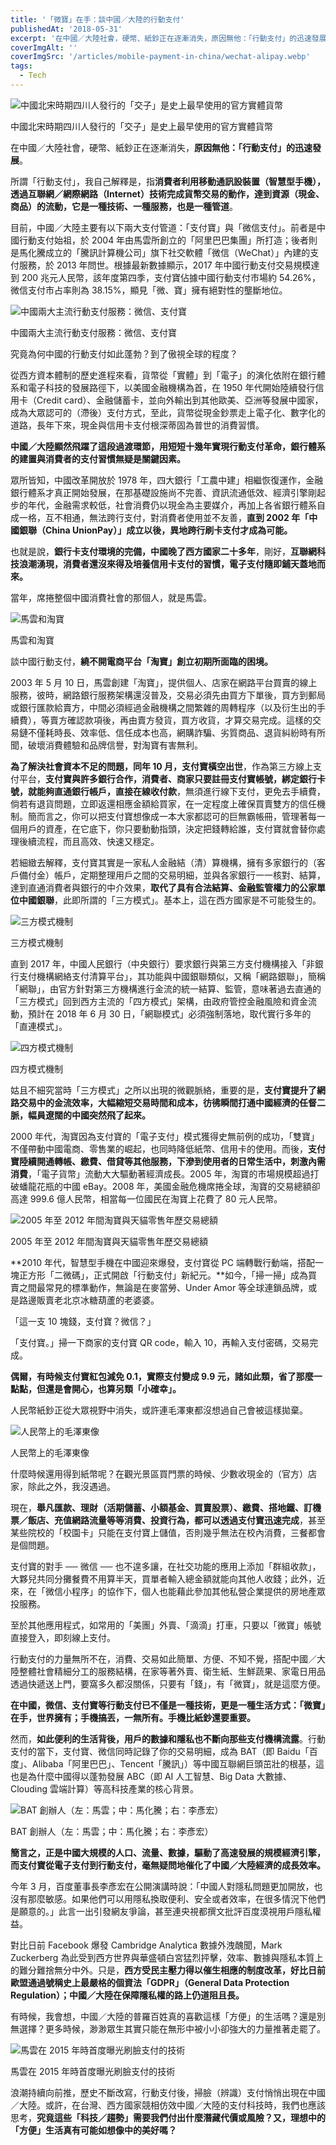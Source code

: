 ```yaml
---
title: '「微寶」在手：談中國／大陸的行動支付'
publishedAt: '2018-05-31'
excerpt: '在中國／大陸社會，硬幣、紙鈔正在逐漸消失，原因無他：「行動支付」的迅速發展。'
coverImgAlt: ''
coverImgSrc: '/articles/mobile-payment-in-china/wechat-alipay.webp'
tags:
  - Tech
---
```


![中國北宋時期四川人發行的「交子」是史上最早使用的官方實體貨幣](/articles/mobile-payment-in-china/jiaozhi.webp)

<figcaption>
  中國北宋時期四川人發行的「交子」是史上最早使用的官方實體貨幣
</figcaption>

在中國／大陸社會，硬幣、紙鈔正在逐漸消失，**原因無他：「行動支付」的迅速發展**。

所謂「行動支付」，我自己解釋是，指**消費者利用移動通訊設裝置（智慧型手機），透過互聯網／網際網路（Internet）技術完成貨幣交易的動作，達到資源（現金、商品）的流動，它是一種技術、一種服務，也是一種管道**。

目前，中國／大陸主要有以下兩大支付管道：「支付寶」與「微信支付」。前者是中國行動支付始祖，於 2004 年由馬雲所創立的「阿里巴巴集團」所打造；後者則是馬化騰成立的「騰訊計算機公司」旗下社交軟體「微信（WeChat）」內建的支付服務，於 2013 年問世。根據最新數據顯示，2017 年中國行動支付交易規模達到 200 兆元人民幣，該年度第四季，支付寶佔據中國行動支付市場約 54.26%，微信支付市占率則為 38.15%，顯見「微、寶」擁有絕對性的壟斷地位。

![中國兩大主流行動支付服務：微信、支付寶](/articles/mobile-payment-in-china/wechat-alipay.webp)

<figcaption>中國兩大主流行動支付服務：微信、支付寶</figcaption>

究竟為何中國的行動支付如此蓬勃？到了傲視全球的程度？

從西方資本體制的歷史進程來看，貨幣從「實體」到「電子」的演化依附在銀行體系和電子科技的發展路徑下，以美國金融機構為首，在 1950 年代開始陸續發行信用卡（Credit card）、金融儲蓄卡，並向外輸出到其他歐美、亞洲等發展中國家，成為大眾認可的（滯後）支付方式，至此，貨幣從現金鈔票走上電子化、數字化的道路，長年下來，現金與信用卡支付根深蒂固為普世的消費習慣。

**中國／大陸顯然飛躍了這段過渡環節，用短短十幾年實現行動支付革命，銀行體系的建置與消費者的支付習慣無疑是關鍵因素。**

眾所皆知，中國改革開放於 1978 年，四大銀行「工農中建」相繼恢復運作，金融銀行體系才真正開始發展，在那基礎設施尚不完善、資訊流通低效、經濟引擎剛起步的年代，金融需求較低，社會消費仍以現金為主要媒介，再加上各省銀行體系自成一格，互不相通，無法跨行支付，對消費者使用並不友善，**直到 2002 年「中國銀聯（China UnionPay）」成立以後，異地跨行刷卡支付才成為可能。**

也就是說，**銀行卡支付環境的完備，中國晚了西方國家二十多年**，剛好，**互聯網科技浪潮湧現，消費者還沒來得及培養信用卡支付的習慣，電子支付隨即鋪天蓋地而來。**

當年，席捲整個中國消費社會的那個人，就是馬雲。

![馬雲和淘寶](/articles/mobile-payment-in-china/taobao.webp)

<figcaption>馬雲和淘寶</figcaption>

談中國行動支付，**繞不開電商平台「淘寶」創立初期所面臨的困境。**

2003 年 5 月 10 日，馬雲創建「淘寶」，提供個人、店家在網路平台買賣的線上服務，彼時，網路銀行服務架構還沒普及，交易必須先由買方下單後，買方到郵局或銀行匯款給賣方，中間必須經過金融機構之間繁雜的周轉程序（以及衍生出的手續費），等賣方確認款項後，再由賣方發貨，買方收貨，才算交易完成。這樣的交易鏈不僅耗時長、效率低、信任成本也高，網購詐騙、劣質商品、退貨糾紛時有所聞，破壞消費體驗和品牌信譽，對淘寶有害無利。

**為了解決社會資本不足的問題，同年 10 月，支付寶橫空出世**，作為第三方線上支付平台，**支付寶與許多銀行合作，消費者、商家只要註冊支付寶帳號，綁定銀行卡號，就能夠直通銀行帳戶，直接在線收付款**，無須進行線下支付，更免去手續費，倘若有退貨問題，立即返還相應金額給買家，在一定程度上確保買賣雙方的信任機制。簡而言之，你可以把支付寶想像成一本大家都認可的巨無霸帳冊，管理著每一個用戶的資產，在它底下，你只要動動指頭，決定把錢轉給誰，支付寶就會替你處理後續流程，而且高效、快速又穩定。

若細緻去解釋，支付寶其實是一家私人金融結（清）算機構，擁有多家銀行的（客戶備付金）帳戶，定期整理用戶之間的交易明細，並與各家銀行一一核對、結算，達到直通消費者與銀行的中介效果，**取代了具有合法結算、金融監管權力的公家單位中國銀聯**，此即所謂的「三方模式」。基本上，這在西方國家是不可能發生的。

![三方模式機制](/articles/mobile-payment-in-china/three-way-model.webp)

<figcaption>三方模式機制</figcaption>

直到 2017 年，中國人民銀行（中央銀行）要求銀行與第三方支付機構接入「非銀行支付機構網絡支付清算平台」，其功能與中國銀聯類似，又稱「網路銀聯」，簡稱「網聯」，由官方針對第三方機構進行金流的統一結算、監管，意味著過去直通的「三方模式」回到西方主流的「四方模式」架構，由政府管控金融風險和資金流動，預計在 2018 年 6 月 30 日，「網聯模式」必須強制落地，取代實行多年的「直連模式」。

![四方模式機制](/articles/mobile-payment-in-china/four-way-model.webp)

<figcaption>四方模式機制</figcaption>

姑且不細究當時「三方模式」之所以出現的微觀脈絡，重要的是，**支付寶提升了網路交易中的金流效率，大幅縮短交易時間和成本，彷彿瞬間打通中國經濟的任督二脈，幅員遼闊的中國突然飛了起來。**

2000 年代，淘寶因為支付寶的「電子支付」模式獲得史無前例的成功，「雙寶」不僅帶動中國電商、零售業的崛起，也同時降低紙幣、信用卡的使用。而後，**支付寶陸續開通轉帳、繳費、借貸等其他服務，下滲到使用者的日常生活中，刺激內需消費**，「電子貨幣」流動大大驅動著經濟成長。2005 年，淘寶的市場規模超過打破蟠龍花瓶的中國 eBay。2008 年，美國金融危機席捲全球，淘寶的交易總額卻高達 999.6 億人民幣，相當每一位國民在淘寶上花費了 80 元人民幣。

![2005 年至 2012 年間淘寶與天貓零售年歷交易總額](/articles/mobile-payment-in-china/2005-2012-china-ecommerce-trade-market.webp)

<figcaption>2005 年至 2012 年間淘寶與天貓零售年歷交易總額</figcaption>

**2010 年代，智慧型手機在中國迎來爆發，支付寶從 PC 端轉戰行動端，搭配一塊正方形「二微碼」，正式開啟「行動支付」新紀元。**如今，「掃一掃」成為買賣之間最常見的標準動作，無論是在麥當勞、Under Amor 等全球連鎖品牌，或是路邊販賣老北京冰糖葫蘆的老婆婆。

「這一支 10 塊錢，支付寶？微信？」

「支付寶。」掃一下商家的支付寶 QR code，輸入 10，再輸入支付密碼，交易完成。

**偶爾，有時候支付寶紅包減免 0.1，實際支付變成 9.9 元，諸如此類，省了那麼一點點，但還是會開心，也算另類「小確幸」。**

人民幣紙鈔正從大眾視野中消失，或許連毛澤東都沒想過自己會被這樣拋棄。

![人民幣上的毛澤東像](/articles/mobile-payment-in-china/rmb-paper-money.webp)

<figcaption>人民幣上的毛澤東像</figcaption>

什麼時候還用得到紙幣呢？在觀光景區買門票的時候、少數收現金的（官方）店家，除此之外，我沒遇過。

現在，**舉凡匯款、理財（活期儲蓄、小額基金、買賣股票）、繳費、搭地鐵、訂機票／飯店、充值網路流量等等消費、投資行為，都可以透過支付寶迅速完成**，甚至某些院校的「校園卡」只能在支付寶上儲值，否則幾乎無法在校內消費，三餐都會是個問題。

支付寶的對手 ── 微信 ── 也不遑多讓，在社交功能的應用上添加「群組收款」，大夥兒共同分攤餐費不用算半天，買單者輸入總金額就能向其他人收錢；此外，近來，在「微信小程序」的協作下，個人也能藉此參加其他私營企業提供的房地產眾投服務。

至於其他應用程式，如常用的「美團」外賣、「滴滴」打車，只要以「微寶」帳號直接登入，即刻線上支付。

行動支付的力量無所不在，消費、交易如此簡單、方便、不知不覺，搭配中國／大陸整體社會精細分工的服務結構，在家等著外賣、衛生紙、生鮮蔬果、家電日用品透過快遞送上門，要窩多久都沒關係，只要有「錢」，有「微寶」，就是這麼方便。

**在中國，微信、支付寶等行動支付已不僅是一種技術，更是一種生活方式：「微寶」在手，世界擁有；手機搞丟，一無所有。手機比紙鈔還要重要。**

然而，**如此便利的生活背後，用戶的數據和隱私也不斷向那些支付機構流露**。行動支付的當下，支付寶、微信同時記錄了你的交易明細，成為 BAT（即 Baidu「百度」、Alibaba「阿里巴巴」、Tencent「騰訊」）等中國互聯網巨頭茁壯的根基，這也是為什麼中國得以蓬勃發展 ABC（即 AI 人工智慧、Big Data 大數據、Clouding 雲端計算）等高科技產業的核心背景。

![BAT 創辦人（左：馬雲；中：馬化騰；右：李彥宏）](/articles/mobile-payment-in-china/bat.webp)

<figcaption>BAT 創辦人（左：馬雲；中：馬化騰；右：李彥宏）</figcaption>

**簡言之，正是中國大規模的人口、流量、數據，驅動了高速發展的規模經濟引擎，而支付寶從電子支付到行動支付，毫無疑問地催化了中國／大陸經濟的成長效率。** 

今年 3 月，百度董事長李彥宏在公開演講時說：「中國人對隱私問題更加開放，也沒有那麼敏感。如果他們可以用隱私換取便利、安全或者效率，在很多情況下他們是願意的。」此言一出引發網友爭論，甚至連央視都撰文批評百度漠視用戶隱私權益。

對比日前 Facebook 爆發 Cambridge Analytica 數據外洩醜聞，Mark Zuckerberg 為此受到西方世界與華盛頓白宮猛烈抨擊，效率、數據與隱私本質上的難分難捨無分中外。只是，**西方受民主壓力得以催生相應的制度改革，好比日前歐盟通過號稱史上最嚴格的個資法「GDPR」（General Data Protection Regulation）；中國／大陸在保障隱私權的路上仍道阻且長。**

有時候，我會想，中國／大陸的普羅百姓真的喜歡這樣「方便」的生活嗎？還是別無選擇？更多時候，渺渺眾生其實只能在無形中被小小卻強大的力量推著走罷了。

![馬雲在 2015 年時首度曝光刷臉支付的技術](/articles/mobile-payment-in-china/scan-your-face-to-pay.webp)

<figcaption>馬雲在 2015 年時首度曝光刷臉支付的技術</figcaption>

浪潮持續向前推，歷史不斷改寫，行動支付後，掃臉（辨識）支付悄悄出現在中國／大陸。或許，在台灣、西方國家競相仿效中國／大陸的支付科技時，我們也應該思考，**究竟這些「科技／趨勢」需要我們付出什麼潛藏代價或風險？又，理想中的「方便」生活真有可能如想像中的美好嗎？**

